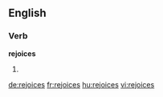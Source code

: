 ==English==

===Verb===
'''rejoices'''

# {{third-person singular of|[[rejoice]]}}

[[de:rejoices]]
[[fr:rejoices]]
[[hu:rejoices]]
[[vi:rejoices]]
